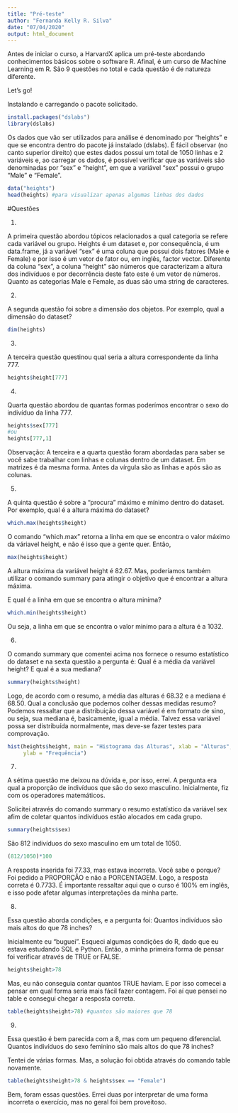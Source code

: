 ```yaml
---
title: "Pré-teste"
author: "Fernanda Kelly R. Silva"
date: "07/04/2020"
output: html_document
---
```


Antes de iniciar o curso, a HarvardX aplica um pré-teste abordando conhecimentos básicos sobre o software R. Afinal, é um curso de Machine Learning em R. São 9 questões no total e cada questão é de natureza diferente.

Let's go!

Instalando e carregando o pacote solicitado.

```r
install.packages("dslabs")
library(dslabs)
```
Os dados que vão ser utilizados para análise é denominado por "heights" e que se encontra dentro do pacote já instalado (dslabs). É fácil observar (no canto superior direito) que estes dados possui um total de 1050 linhas e 2 variáveis e, ao carregar os dados, é possível verificar que as variáveis são denominadas por "sex" e "height", em que a variável "sex" possui o grupo "Male" e "Female".

```r
data("heights")
head(heights) #para visualizar apenas algumas linhas dos dados
```


#Questões

(1) 

A primeira questão abordou tópicos relacionados a qual categoria se refere cada variável ou grupo. Heights é um dataset e, por consequência, é um data.frame, já a variável "sex" é uma coluna que possui dois fatores (Male e Female) e por isso é um vetor de fator ou, em inglês, factor vector. Diferente da coluna "sex", a coluna "height" são números que caracterizam a altura dos indivíduos e por decorrência deste fato este é um vetor de números. Quanto as categorias Male e Female, as duas são uma string de caracteres.

(2)

A segunda questão foi sobre a dimensão dos objetos. Por exemplo, qual a dimensão do dataset?

```r
dim(heights)
```

(3)

A terceira questão questinou qual seria a altura correspondente da linha 777.

```r
heights$height[777]
```


(4)

Quarta questão abordou de quantas formas poderímos encontrar o sexo do indivíduo da linha 777.

```r
heights$sex[777]
#ou
heights[777,1]
```
Observação: A terceira e a quarta questão foram abordadas para saber se você sabe trabalhar com linhas e colunas dentro de um dataset. Em matrizes é da mesma forma. Antes da vírgula são as linhas e após são as colunas.

(5)

A quinta questão é sobre a "procura" máximo e mínimo dentro do dataset. Por exemplo, qual é a altura máxima do dataset?

```r
which.max(heights$height)
```
O comando "which.max" retorna a linha em que se encontra o valor máximo da váriavel height, e não é isso que a gente quer. Então,

```r
max(heights$height)
```
A altura máxima da variável height é 82.67. Mas, poderíamos também utilizar o comando summary para atingir o objetivo que é encontrar a altura máxima.


E qual é a linha em que se encontra o altura miníma?

```r
which.min(heights$height)
```

Ou seja, a linha em que se encontra o valor minímo para a altura é a 1032.


(6)

O comando summary que comentei acima nos fornece o resumo estatístico do dataset e na sexta questão a pergunta é: Qual é a média da variável height? E qual é a sua mediana?


```r
summary(heights$height)
```

Logo, de acordo com o resumo, a média das alturas é 68.32 e a mediana é 68.50. Qual a conclusão que podemos colher dessas medidas resumo? Podemos ressaltar que a distribuição dessa variável é em formato de sino, ou seja, sua mediana é, basicamente, igual a média. Talvez essa variável possa ser distribuída normalmente, mas deve-se fazer testes para comprovação.


```r
hist(heights$height, main = "Histograma das Alturas", xlab = "Alturas",
     ylab = "Frequência")
```

(7)

A sétima questão me deixou na dúvida e, por isso, errei. A pergunta era qual a proporção de indivíduos que são do sexo masculino. Inicialmente, fiz com os operadores matemáticos.

Solicitei através do comando summary o resumo estatístico da variável sex afim de coletar quantos indivíduos estão alocados em cada grupo.

```r
summary(heights$sex)
```

São 812 indivíduos do sexo masculino em um total de 1050.

```r
(812/1050)*100
```
A resposta inserida foi 77.33, mas estava incorreta. Você sabe o porque? Foi pedido a PROPORÇÃO e não a PORCENTAGEM. Logo, a resposta correta é 0.7733. É importante ressaltar aqui que o curso é 100% em inglês, e isso pode afetar algumas interpretações da minha parte.


(8)

Essa questão aborda condições, e a pergunta foi: Quantos indivíduos são mais altos do que 78 inches?

Inicialmente eu "buguei". Esqueci algumas condições do R, dado que eu estava estudando SQL e Python. Então, a minha primeira forma de pensar foi verificar através de TRUE or FALSE.

```r
heights$height>78
```


Mas, eu não conseguia contar quantos TRUE haviam. E por isso comecei a pensar em qual forma seria mais fácil fazer contagem. Foi aí que pensei no table e consegui chegar a resposta correta.

```r
table(heights$height>78) #quantos são maiores que 78
```

(9)

Essa questão é bem parecida com a 8, mas com um pequeno diferencial. Quantos indivíduos do sexo feminino são mais altos do que 78 inches?

Tentei de várias formas. Mas, a solução foi obtida através do comando table novamente.

```r
table(heights$height>78 & heights$sex == "Female")
```

Bem, foram essas questões. Errei duas por interpretar de uma forma incorreta o exercício, mas no geral foi bem proveitoso.
